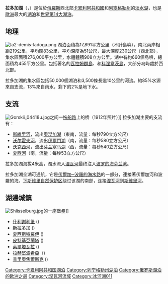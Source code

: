 {{Unreferenced|time=2019-12-22T02:05:57+00:00}}
{{Infobox_lake
 |湖泊名稱=拉多加湖
 |湖泊照片=Rainbow at Ladoga.jpeg
 |湖泊照片標題=拉多加湖上的彩虹
 |測深圖=
 |測深圖標題=
 |座標={{coord|61|00|N|31|00|E|type:lake}}
 |湖泊類別=[[淡水湖|淡水湖]]
 |流入=[[斯維里河|斯維里河]]（{{lang|ru|Свирь}}）、<br />[[沃尔霍夫河|沃尔霍夫河]]（{{lang|ru|Волхов}}）、<br />[[沃克西河|沃克西河]]（{{lang|ru|Вуокса}}）
 |流出=[[涅瓦河|涅瓦河]]
 |集水區面積=276,000[[平方公里|平方公里]]
 |集水區國家=[[俄罗斯|俄罗斯]]、[[芬兰|芬兰]]
 |湖泊長度=219[[公里|公里]]
 |湖泊闊度=138公里
 |湖泊面積=17,700平方公里
 |平均深度=51[[米_(單位)|米]]
 |最深深度=230米
 |水體體積=908[[立方公里|立方公里]]
 |湖水停留時間=
 |湖岸線長度=
 |海拔高度=4米
 |湖中島嶼=约660
 |湖邊城鎮=
}}

'''拉多加湖'''（{{lang-ru|Ладожское озеро}}，{{lang-fi|Laatokka}}）是位於[[俄羅斯|俄羅斯]]西北部[[卡累利阿共和國|卡累利阿共和國]]和[[列寧格勒州|列寧格勒州]]的[[淡水湖|淡水湖]]，也是[[歐洲|歐洲]]最大的[[湖泊|湖泊]]和[[湖泊面积列表|世界第14大湖泊]]。

== 地理 ==
[[File:la2-demis-ladoga.png|thumb]]
湖泊面積為17,891平方公里（不計島嶼），南北兩岸相距219公里，平均闊83公里，平均深度為51公尺，最大深度230公尺（西北部），集水區面積276,000平方公里，水體體積908立方公里。湖中有約660個島嶼，總面積為455平方公里。包括著名的[[瓦拉姆群島|瓦拉姆群島]]、{{le|基尔波拉岛|Kilpola}}和[[科涅韋茨島|科涅韋茨島]]，大部分岛屿處於西北部。

拉多加湖的集水區包括50,000個湖泊和3,500條長逾10公里的河流。約85%水源來自支流，13%來自雨水，剩下的2%是地下水。
{{clear}}

== 支流 ==
[[File:Gorskii_04418u.jpg|thumb]]之间一[[拖船路|拖船路]]上的桥（1912年照片）]]
拉多加湖主要的支流有：
* [[斯維里河|斯維里河]]，流出[[奧湼加湖|奧湼加湖]]（東南，流量：每秒790立方公尺）
* [[沃尔霍夫河|沃尔霍夫河]]，流出[[伊爾門湖|伊爾門湖]]（南，流量：每秒580立方公尺）
* [[沃克西河|沃克西河]]，流出[[芬兰|芬兰]][[塞马湖|塞马湖]]（西，流量：每秒540立方公尺）
* [[夏西河|夏西河]]（南，流量：每秒53立方公尺）

拉多加湖海拔4米高，湖水流入[[涅瓦河|涅瓦河]]最终注入[[波罗的海|波罗的海]][[芬兰湾|芬兰湾]]。

拉多加湖全湖可通航，它是[[伏爾加─波羅的海水路|伏爾加─波羅的海水路]]的一部分，連接著伏爾加河和波羅的海。[[下斯维里自然保护区|下斯维里自然保护区]]绕过该湖的南部，连接[[涅瓦河|涅瓦河]]到[[斯维里河|斯维里河]]。
<!--
== 野生动物 ==

== 歷史 ==
-->
== 湖邊城鎮 ==
[[File:Shlisselburg.jpg|thumb]]的一座堡壘]]
* [[什利謝利堡|什利謝利堡]] ({{coord|59|56|N|31|02|E}})
* [[新拉多加|新拉多加]] ({{coord|60|06|N|32|18|E}})
* [[夏西斯特羅伊|夏西斯特羅伊]] ({{coord|60|08|N|32|34|E}})
* [[皮特基亞蘭塔|皮特基亞蘭塔]] ({{coord|61|34|N|31|28|E}})
* [[索爾塔瓦拉|索爾塔瓦拉]] ({{coord|61|42|N|30|41|E}})
* [[拉赫堅波希亞|拉赫堅波希亞]]（{{coord|61|31|N|30|12|E}})
* [[普里奧焦爾斯克|普里奧焦爾斯克]] ({{coord|61|02|N|30|08|E}})
<!--
== 瑣事 ==
-->
{{Authority control}}
[[Category:卡累利阿共和国湖泊|Category:卡累利阿共和国湖泊]]
[[Category:列宁格勒州湖泊|Category:列宁格勒州湖泊]]
[[Category:俄罗斯湖泊的欧洲之最|Category:俄罗斯湖泊的欧洲之最]]
[[Category:涅瓦河流域|Category:涅瓦河流域]]
[[Category:冰河湖011|Category:冰河湖011]]